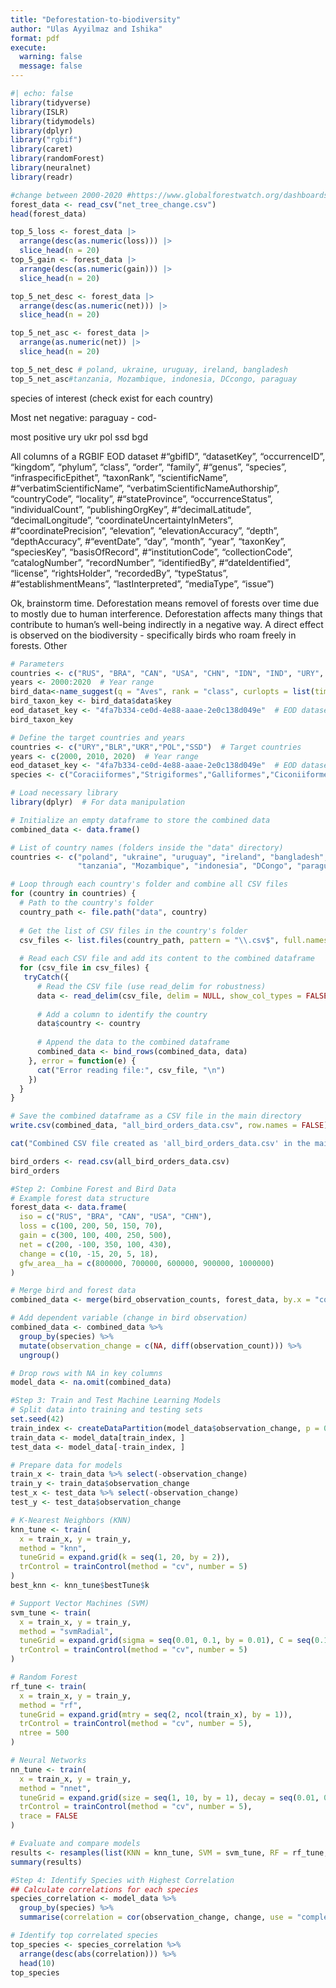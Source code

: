 ```yaml
---
title: "Deforestation-to-biodiversity"
author: "Ulas Ayyilmaz and Ishika"
format: pdf
execute:
  warning: false
  message: false
---
```


```r
#| echo: false
library(tidyverse)
library(ISLR)
library(tidymodels)
library(dplyr)
library("rgbif")
library(caret)
library(randomForest)
library(neuralnet)
library(readr)
```

```r
#change between 2000-2020 #https://www.globalforestwatch.org/dashboards/global/?category=forest-change&location=WyJnbG9iYWwiXQ%3D%3D&scrollTo=net-change
forest_data <- read_csv("net_tree_change.csv")
head(forest_data)

```

```r
top_5_loss <- forest_data |>
  arrange(desc(as.numeric(loss))) |>
  slice_head(n = 20)
top_5_gain <- forest_data |>
  arrange(desc(as.numeric(gain))) |>
  slice_head(n = 20)

top_5_net_desc <- forest_data |>
  arrange(desc(as.numeric(net))) |>
  slice_head(n = 20)

top_5_net_asc <- forest_data |>
  arrange(as.numeric(net)) |>
  slice_head(n = 20)

top_5_net_desc # poland, ukraine, uruguay, ireland, bangladesh
top_5_net_asc#tanzania, Mozambique, indonesia, DCcongo, paraguay
```
species of interest (check exist for each country)

Most net negative:
paraguay -
cod- 

most positive
ury
ukr
pol
ssd
bgd

All columns of a RGBIF EOD dataset
#"gbifID", "datasetKey", "occurrenceID", "kingdom", "phylum", "class", "order", "family", #"genus", "species", "infraspecificEpithet", "taxonRank", "scientificName", #"verbatimScientificName", "verbatimScientificNameAuthorship", "countryCode", "locality", #"stateProvince", "occurrenceStatus", "individualCount", "publishingOrgKey", #"decimalLatitude", "decimalLongitude", "coordinateUncertaintyInMeters", #"coordinatePrecision", "elevation", "elevationAccuracy", "depth", "depthAccuracy", #"eventDate", "day", "month", "year", "taxonKey", "speciesKey", "basisOfRecord", #"institutionCode", "collectionCode", "catalogNumber", "recordNumber", "identifiedBy", #"dateIdentified", "license", "rightsHolder", "recordedBy", "typeStatus", #"establishmentMeans", "lastInterpreted", "mediaType", "issue")


Ok, brainstorm time. Deforestation means removel of forests over time due to mostly due to human interference. Deforestation affects many things that contribute to human's well-being indirectly in a negative way. A direct effect is observed on the biodiversity - specifically birds who roam freely in forests. Other 


```r
# Parameters
countries <- c("RUS", "BRA", "CAN", "USA", "CHN", "IDN", "IND", "URY", "BLR", "UKR")  # Target countries
years <- 2000:2020  # Year range
bird_data<-name_suggest(q = "Aves", rank = "class", curlopts = list(timeout = 60))
bird_taxon_key <- bird_data$data$key
eod_dataset_key <- "4fa7b334-ce0d-4e88-aaae-2e0c138d049e"  # EOD datasetKey
bird_taxon_key
```

```r
# Define the target countries and years
countries <- c("URY","BLR","UKR","POL","SSD")  # Target countries
years <- c(2000, 2010, 2020)  # Year range
eod_dataset_key <- "4fa7b334-ce0d-4e88-aaae-2e0c138d049e"  # EOD datasetKey
species <- c("Coraciiformes","Strigiformes","Galliformes","Ciconiiformes")
```



```r
# Load necessary library
library(dplyr)  # For data manipulation

# Initialize an empty dataframe to store the combined data
combined_data <- data.frame()

# List of country names (folders inside the "data" directory)
countries <- c("poland", "ukraine", "uruguay", "ireland", "bangladesh",
               "tanzania", "Mozambique", "indonesia", "DCongo", "paraguay")

# Loop through each country's folder and combine all CSV files
for (country in countries) {
  # Path to the country's folder
  country_path <- file.path("data", country)
  
  # Get the list of CSV files in the country's folder
  csv_files <- list.files(country_path, pattern = "\\.csv$", full.names = TRUE)
  
  # Read each CSV file and add its content to the combined dataframe
  for (csv_file in csv_files) {
   tryCatch({
      # Read the CSV file (use read_delim for robustness)
      data <- read_delim(csv_file, delim = NULL, show_col_types = FALSE)
      
      # Add a column to identify the country
      data$country <- country
      
      # Append the data to the combined dataframe
      combined_data <- bind_rows(combined_data, data)
    }, error = function(e) {
      cat("Error reading file:", csv_file, "\n")
    })
  }
}

# Save the combined dataframe as a CSV file in the main directory
write.csv(combined_data, "all_bird_orders_data.csv", row.names = FALSE)

cat("Combined CSV file created as 'all_bird_orders_data.csv' in the main directory.\n")

```




```r
bird_orders <- read.csv(all_bird_orders_data.csv)
bird_orders
```

```r
#Step 2: Combine Forest and Bird Data
# Example forest data structure
forest_data <- data.frame(
  iso = c("RUS", "BRA", "CAN", "USA", "CHN"),
  loss = c(100, 200, 50, 150, 70),
  gain = c(300, 100, 400, 250, 500),
  net = c(200, -100, 350, 100, 430),
  change = c(10, -15, 20, 5, 18),
  gfw_area__ha = c(800000, 700000, 600000, 900000, 1000000)
)

# Merge bird and forest data
combined_data <- merge(bird_observation_counts, forest_data, by.x = "country", by.y = "iso", all.x = TRUE)

# Add dependent variable (change in bird observation)
combined_data <- combined_data %>%
  group_by(species) %>%
  mutate(observation_change = c(NA, diff(observation_count))) %>%
  ungroup()

# Drop rows with NA in key columns
model_data <- na.omit(combined_data)
```

```r
#Step 3: Train and Test Machine Learning Models
# Split data into training and testing sets
set.seed(42)
train_index <- createDataPartition(model_data$observation_change, p = 0.8, list = FALSE)
train_data <- model_data[train_index, ]
test_data <- model_data[-train_index, ]

# Prepare data for models
train_x <- train_data %>% select(-observation_change)
train_y <- train_data$observation_change
test_x <- test_data %>% select(-observation_change)
test_y <- test_data$observation_change

# K-Nearest Neighbors (KNN)
knn_tune <- train(
  x = train_x, y = train_y,
  method = "knn",
  tuneGrid = expand.grid(k = seq(1, 20, by = 2)),
  trControl = trainControl(method = "cv", number = 5)
)
best_knn <- knn_tune$bestTune$k

# Support Vector Machines (SVM)
svm_tune <- train(
  x = train_x, y = train_y,
  method = "svmRadial",
  tuneGrid = expand.grid(sigma = seq(0.01, 0.1, by = 0.01), C = seq(0.1, 1, by = 0.1)),
  trControl = trainControl(method = "cv", number = 5)
)

# Random Forest
rf_tune <- train(
  x = train_x, y = train_y,
  method = "rf",
  tuneGrid = expand.grid(mtry = seq(2, ncol(train_x), by = 1)),
  trControl = trainControl(method = "cv", number = 5),
  ntree = 500
)

# Neural Networks
nn_tune <- train(
  x = train_x, y = train_y,
  method = "nnet",
  tuneGrid = expand.grid(size = seq(1, 10, by = 1), decay = seq(0.01, 0.1, by = 0.01)),
  trControl = trainControl(method = "cv", number = 5),
  trace = FALSE
)

# Evaluate and compare models
results <- resamples(list(KNN = knn_tune, SVM = svm_tune, RF = rf_tune, NN = nn_tune))
summary(results)
```

```r
#Step 4: Identify Species with Highest Correlation
## Calculate correlations for each species
species_correlation <- model_data %>%
  group_by(species) %>%
  summarise(correlation = cor(observation_change, change, use = "complete.obs"), .groups = "drop")

# Identify top correlated species
top_species <- species_correlation %>%
  arrange(desc(abs(correlation))) %>%
  head(10)
top_species
```

